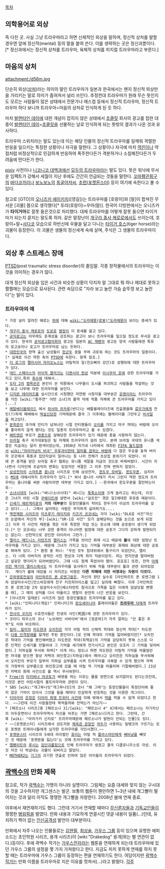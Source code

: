 [[목차]]

== 의학용어로 외상 ==
즉 다친 곳. 사실 그냥 트라우마라고 하면 신체적인 외상을 말하며, 정신적 상처를 말할 경우엔 앞에 정신적(mental) 등의 말을 붙여 쓴다. 이를 생략하는 곳은 정신과뿐이다. [* 정신과에서는 정신적 상처를 트라우마, 육체적 상처를 피지컬 트라우마라고 부른다.]

== 마음의 상처 ==
attachment:/d56m.jpg

단순히 외상([[상처]])라는 의미의 말인 트라우마가 일본과 한국에서는 왠지 정신적 외상만을 가리키는 말로 의미가 좁혀져서 널리 쓰인다. 추정컨대 트라우마가 원래 무슨 뜻인지도 모르는 사람들이 많은 상태에서 전문가나 매스컴 등에서 정신적 트라우마, 정신적 트라우마 하다 보니까 트라우마=마음의 상처로 인식하게 된 듯 하다.

마치 [[발렌타인 데이]]에 대한 개념이 잡히지 않은 상태에서 [[초콜릿]] 회사의 광고를 접한 대중이 [[발렌타인 데이]]=[[초콜릿]]을 선물하는 날로 인식하게 되는 뜻밖의 결과가 나온 것과 유사하다.

트라우마 스위치라는 말도 있는데 이는 해당 인물의 정신적 트라우마를 일깨워 격렬한 반응을 일으키는 특정한 상황이나 자극을 말한다. 그 상황이나 자극에 마치 [[역린]]이나 약점처럼 비정상적으로 민감하게 반응하여 폭주한다든가 격분하거나 소침해진다든가 두려움에 떤다든가 한다.

[[pixiv]] 사전이나 [[니코니코 대백과]]에선 [[모두의 트라우마]]라는 말도 있다. 뜻은 워낙에 무서운 임팩트가 강해서 세월이 지난 후에도 간간히 언급되는 것들을 말한다. [[꼬마펭귄핑구]]의 [[바다코끼리]]나 [[보노보노]]의 [[동굴아저씨]], [[초련(포켓몬스터)]] 등이 여기에 속한다고 볼 수 있다.

참고로 [GTO]의 [[오니즈카 에이키치]]([영길])는 트라우마를 [호랑이]와 [말]이 합쳐진 무서운 [괴물] 쯤으로 생각했다[* 토라(호랑이)+우마(말)]. 한국어 더빙판에서는 오니즈카가  '''타이거마'''로 잘못 들은것으로 처리했다. 대체 트라우마를 어떻게 잘못 들으면 타이거마가 되는지 묻지는 말도록 하자. 같은 말장난이 [[개구리 중사 케로로]]에서도 쓰이는데, 호랑이+말+[[사다코]] 모습으로 하반신에 우물을 달고 다니는 [[타이거 호스]](tiger horse)라는 괴물이 등장한다. 이 괴물은 생물의 정신세계 속에 살며, 주식은 그 생물의 트라우마이다.
== 외상 후 스트레스 장애 ==
[[PTSD]](post traumatic stress disorder)의 줄임말. 각종 창작물에서의 트라우마는 이것을 의미하는 경우가 많다.

대개 정신적 외상을 입은 사건과 비슷한 상황이 닥치자 말 그대로 뭐 하나 제대로 못하고 쩔쩔매는 모습으로 묘사된다. 관련 속담으로 "자라 보고 놀란 가슴 솥뚜껑 보고 놀란다"는 말이 있다.

=== 트라우마의 예 ===
 * 가장 널리 알려진 예로는 [[쥐]]에 대해 [[wiki:"도라에몽(로봇)"도라에몽]]이 보이는 증세가 있다.
 * [[개구리 중사 케로로]]의 [[도로로(개구리 중사 케로로)|도로로]] [[병장]]이 이 증세를 앓고 있다.
 * [[공익광고]]는 아무래도 훈계성을 강조하는 광고다 보니 트라우마를 일으킬 정도로 무서운 광고가 있다. 한국의 [[공익광고협의회]]의 광고든 일본의 [[AC 재팬]]의 광고든 양국 사람들에겐 특유의 로고송이나 로고가 트라우마로 남는 듯하다.
 * [[대한민국]]의 현역 출신 남성들이 [[한군두]] 꿈을 꾸며 괴로워 하는 것도 트라우마의 일종이다.[* 실제로 이건 약한 축의 [[PTSD]]에 속한다. 항목 참조.] 
 * [[더 로그]]의 [[펠리시아 라이오노스]]는 어릴적의 일(친오빠의 강간)로 성행위에 대한 트라우마가 있다.
 * [[데드 스페이스]]의 [[아이작 클라크]]는 [[디멘시아 현상]] 덕분에 [[이시무라 호]]에 강한 트라우마를 가지고 있다,특히 [[촉수]]에 대해서..
 * [[도타 2]]의 [[벌목꾼]]은 본인이 꾼 악몽에서 나무들이 도시를 파괴하고 사람들을 학살하는 것을 보고 나무에 대한 트라우마를 보인다.
 * [[디지몬 테이머즈]]를 실시간으로 시청했던 저연령 시청자들 대부분은 [[운명]]이라는 트라우마를 가진 [wiki:"황주연" 어떤 소녀]의 활약 덕에 작품 자체에 큰 트라우마를 가지고 있다(...)
 * [[메탈베이블레이드]] 에서 [[하사마 히카루]](반디)는 배틀블레이더즈에 진출했을때 [[류우가]]에게 잔인(?)하게 패배해서 [[떡실신]]당한 기억때문에 결국 그 이후에는 블레이더를 그만두고 [[비서]]일을 하고있다.
 * [[문희준]]이 과거에 안티가 넘쳐나던 시절 안티팬들이 [[오이]]를 가지고 마구 까대는 바람에 오이를 좋아하지 않게 됐다는 것도 일종의 트라우마라고 볼 수 있겠다.
 * [[배트맨]]은 부모가 [[권총]]으로 살해당한 트라우마가 있기 때문에 총을 사용하지 않는다.
 * [[브라질]] 축구 국가대표팀은 팀 자체에 트라우마가 걸려 있다. 본래 브라질 국대의 유니폼 색깔은 지금과는 달리 흰색이었는데, 1950년 자기네 나라에서 개최된 [[FIFA 월드컵]]에서 [[wiki:"마라카낭의 비극" 우루과이한테 덜미를 잡히는 바람에]] 다 잡은 우승을 놓쳐 버리자 곳곳에서 폭동과 집단자살이 일어나는 등 나라 전체가 초상집 분위기가 되었다. 이에 큰 충격을 받은 브라질 축구 협회는 유니폼 색깔을 지금의 것으로 바꿔버렸다. 시간이 지나면서 디자인에 조금씩의 변화는 있었지만 색깔은 그 이후 전혀 변하지 않았다.
 * [[삼성전자]]의 [[스마트폰]] [[옴니아]] 시리즈로 인해 삼성전자, [[윈도우 모바일]], [[윈도우폰]], 심지어는 [[MS]]에 대해서까지 트라우마가 있다.[* 워낙 옴니아 사태가 커서 그런지 약한 정도의 트라우마는 옴니아를 써본 사람이라면 대부분 가지고 있다.] --한국에서 윈도우폰을 잘안파는이유--
 * [[소녀시대]]의 [wiki:"써니(소녀시대)" 써니]는 [[폭죽]]소리에 크게 놀라고는 하는데, 이것은 그녀가 어린 시절 [[쿠웨이트]]에 살면서 [wiki:"걸프전" 겪은 일]에대한 후유증 때문이다.
 * [[신세기 에반게리온]]의 '''거의 대부분'''의 등장인물들이 적어도 한두가지 이상의 트라우마를 갖고 있다(...). 그래서 싫어하는 사람은 무지하게 싫어하기도....
 * [[역전재판 시리즈]]의 [[미츠루기 레이지]]와 [[키즈키 코코네]]는 각각 [wiki:"DL6호 사건"자신의 눈앞에서 자신의 부]·[wiki:"UR-1호 사건" 모가 살해당하는 것을 눈으로 보게 되었고] 이후 각 사건의 재판을 겪은 이후 특정한 직업 또는 장소에 대해 공포증이 생기게 되었다.[* 단 코코네는 너무 강한 충격이 아니라면 법정에 대한 공포가 그다지 강하게 발현되지는 않는다. 선천적으로 강인한 아이라서 그런가.]
 * [[앨리스 매드니스 리턴즈]]의 [[앨리스]]는 가족을 앗아간 화재 사고 때문에 '''불'''에 대한 엄청난 트라우마를 가지고 있다. 때문에 그녀가 가지고 있는 기억들 대부분은 화재와 화상에 대한 공포로 짜여져 있다. [* 환청 중 하나: "우린 모두 침대위에서 통구이가 되었단다, 앨리스. 다 너희 아버지의 광적인 사진 현상과 다독 취미 덕분이었지. 피는 먼지만큼 말라버렸고 살갗은 잿더미가 되어버렸단다. 그때 너도 함께 죽었어야 했어. 호호호] 또한, 전작 [[아메리칸 맥기의 앨리스]]에서도 이 트라우마를 묘사하기 위해 적들 대부분이 불과 관련 되어있었다.  게다가 불에 데었을 시 저지르는 비명은 '''다른 피해에 의한 비명과는 차원이 다르다.'''
 * [[은하영웅전설]]의 [[라인하르트 폰 로엔그람]]은, 자신의 판단 실수로 [라인하르트 폰 로엔그람 1차 암살미수사건|안스바흐에게 친구 키르히아이스를 잃고] 실의에 빠졌다. 이후 [라인하르트 폰 로엔그람 2차 암살미수사건|베스타란트 참극으로 가족을 잃은 이에게 암살당할 뻔했을 때], 그 때의 상처를 다시 떠올리고 멘탈이 완전히 나간 반응을 보인다.
 * [이나즈마 일레븐] 시리즈의 많은 등장인물들은 트라우마를 앓고 있다.
 * [wiki:"인피니티(게임)" 인피니티]의 [[판오세아니아]] 플레이어들은 [[트라우마 닥|'''트라우마''' 닥]]에게 트라우마가 있다.
 * [[천사의 꼬리]]의 수호천사들은 전생의 사인(死因)에 관한 트라우마가 있다.
 * 코미디 하우스의 코너 '노브레인 서바이버'에서 [정준하]가 자주 말하는 "안 좋은 추억"도 이와 비슷하다.
 * [[킬미, 힐미]]의 [[차도현]]과 [[오리진(킬미, 힐미)|오리진]]은 각각 어릴 적의 신체적 학대와 정신적 학대[* 차도현이 [[다중 인격장애]]를 앓게된 주된 원인이다.]로 인해 학대의 기억을 잃어버렸지만[* 오리진은 학대의 기억을 봉인해버렸고 차도현은 학대(죄책감)의 기억을 감당하지 못해 스스로 다른 인격인 신세기를 만들어내 그 기억을 세기에게 전가시키고 본인은 모조리 그 기억을 잊어버렸다.] 지하실을 무서워 하며[* 이게 어느 정도냐 하면 차도현은 어릴적 기억을 떠올릴만한 자극을 받으면 항상 저택의 와인창고(지하실)에서 깨어나고 오리진은 지하실을 무서워해서 오리진의 부모가 일부러 지하실 심부름을 시켜 트라우마를 극복할 수 있게 했으며 저택의 가정부의 심부름으로 와인창고에 갔을 때 어릴 적 기억을 떠올리며 기절해버렸다.] 21년전 저택의 화재 사건으로 불 역시 무서워한다. 
 * [[Free!]]의 [[타치바나 마코토]]가 배영을 하는 이유는 물을 정면으로 보지않아도 된다는것인데,이것은 본인 어린시절의 물트라우마와 관련이 있다.
 * SBS [wiki:"개그투나잇"개그투나잇]의 코너 "왜 그래"는 등장인물들이 특정단어에 좋지 않은 기억이 있어서 그것을 들을 때마다 민감하게 반응하는 것을 이용한 개그이다.
 * [[티아라]]의 [[은정]]은 [[티아라 화영 트위터 사건]]에 의해 밖에서 [[떡]]을 먹을 수 없게 되었다고 한다. ~~그런데 이건 사람들한테 욕먹을까봐 안먹는거 아닌가~~
 * [페르소나 시리즈]중 [페르소나 3]/[wiki: "페르소나 4" 4]에서는 페르소나는 자기자신의 어두운면이나 트라우마역시 자신을 비추는 가면 [페르소나]라고 한다. 그런데, 간혹 [wiki: "아라가키 신지로" 트라우마때문에 페르소나가 발현이 안되는 인물]도 있다.
 * ~~[포켓몬스터] 시리즈에서 성도지방 [[체육관 관장]]인 [[꼭두(포켓몬스터)|꼭두]]가 사용하는 밀탱크의 구르기는 모든 포켓몬 트레이너들에게 심각한 트라우마를 각인시켰다.~~
 * [[포켓몬스터]] 시리즈의 5세대 라이벌인 [[휴이(포켓몬스터)|휴이]]는 어릴 적 [[플라스마단]]에게 [[레파르다스|쌔비냥]]을 빼앗긴 것 때문에 '포켓몬을 잃는다'는 것에 트라우마를 가지고 있다.
 * [[엘펜리트]]의 [[루시]]는 [[집단괴롭힘]]으로 인해 트라우마가 생겼고 결국 디클로니우스로 각성. 이것 저것 다 박살내는 괴물이 되버리고 말았다.
 * [[MOTHER2]]는 [[기그]]의 괴기한 연출로 인하여 많은 아이들의 트라우마가 되었다.

== [[곽백수]]의 만화 제목 ==
참고로, 작가 [[곽백수]]는 가명이 아니라 실명이다. 그림체는 요즘 대세와 맞지 않는 구시대의 것을 고수하지만 개그센스는 발군. 보통의 웹툰이 웬만하면 1~3년 내에 개그빨이 떨어지는 것과 달리 아직도 쟁쟁한 개그빨을 자랑한다. 2008년 봄에 연재 종료. 

야후에서 재연재하기도 했다. 그런데 거기서 연재할 때마다 [[무신론]]자들과 [[기독교]]인들이 쟁쟁한 [[병림픽]]을 벌였다. 만화 내용과 기묘하게 연결시킨 댓글 내용이 일품(…)인데, 유치하기 짝이 없는 [[인신공격]]성 발언이 대부분이다.

만화에서 자주 나오는 인물들로는 [[김현필]], [[최상술]], [[가우스 그룹]] 등이 있으며 유명한 에피소드는 초인학원 시리즈, 용개 시리즈(이 [wiki:"Drakedog" 용개]와는 별 연관이 없다.)등이다.
후에 곽백수 작가는 [[가우스전자]]라는 웹툰을 연재하게 되는데 트라우마에 있던 가우스 그룹의 설정을 몇 가지 가져왔다고 한다. 지금도 피치 못하게 연재를 하지 못할 때는 트라우마에 가우스 그룹이 등장하는 편을 연재하기도 한다. 여담이지만 [[곽백수]]작가는 만화 이름을 트라우마로 지은 이유를 멋져서(...)라고 밝혔다.
[[각주]]
